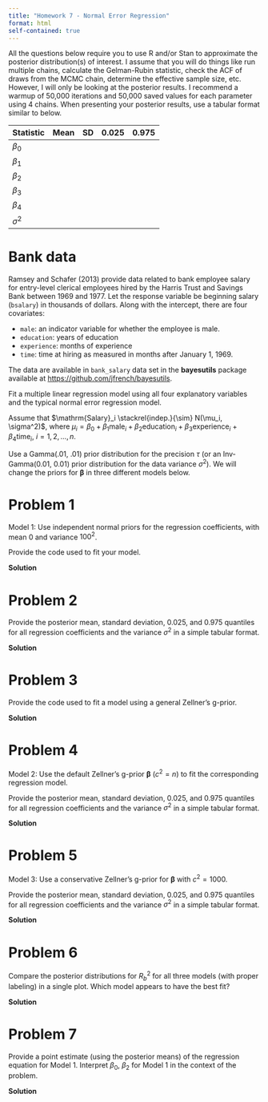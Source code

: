 ---
title: "Homework 7 - Normal Error Regression"
format: html
self-contained: true
---

All the questions below require you to use R and/or Stan to approximate the posterior distribution(s) of interest.  I assume that you will do things like run multiple chains, calculate the Gelman-Rubin statistic, check the ACF of draws from the MCMC chain, determine the effective sample size, etc.  However, I will only be looking at the posterior results.  I recommend a warmup of 50,000 iterations and 50,000 saved values for each parameter using 4 chains. When presenting your posterior results, use a tabular format similar to below.

|Statistic | Mean	| SD	| 0.025	| 0.975|
|---|---|---|---|---|
$\beta_0$ | | | |
$\beta_1$ | | | |
$\beta_2$ | | | |
$\beta_3$ | | | |
$\beta_4$ | | | |
$\sigma^2$ | | | |

# Bank data

Ramsey and Schafer (2013) provide data related to bank employee salary for entry-level clerical employees hired by the Harris Trust and Savings Bank between 1969 and 1977. Let the response variable be beginning salary (`bsalary`) in thousands of dollars.  Along with the intercept, there are four covariates:
	
- `male`: an indicator variable for whether the employee is male.
- `education`: years of education
- `experience`: months of experience
- `time`: time at hiring as measured in months after January 1, 1969.  

The data are available in `bank_salary` data set in the **bayesutils** package available at [https://github.com/jfrench/bayesutils](https://github.com/jfrench/bayesutils).

Fit a multiple linear regression model using all four explanatory variables and the typical normal error regression model.  

Assume that $\mathrm{Salary}_i \stackrel{indep.}{\sim} N(\mu_i, \sigma^2)$, where $\mu_i = \beta_0 + \beta_1 \mathrm{male}_i + \beta_2 \mathrm{education}_i + \beta_3 \mathrm{experience}_i + \beta_4 \mathrm{time}_i$, $i=1,2,\ldots,n$.

Use a Gamma(.01, .01) prior distribution for the precision $\tau$ (or an Inv-Gamma(0.01, 0.01) prior distribution for the data variance $\sigma^2$).  We will change the priors for $\boldsymbol{\beta}$ in three different models below.

# Problem 1 

Model 1:  Use independent normal priors for the regression coefficients, with mean 0 and variance $100^2$. 

Provide the code used to fit your model.

**Solution**

# Problem 2

Provide the posterior mean, standard deviation, 0.025, and 0.975 quantiles for all regression coefficients and the variance $\sigma^2$ in a simple tabular format.

**Solution**

# Problem 3

Provide the code used to fit a model using a general Zellner's g-prior.

**Solution**

# Problem 4

Model 2:  Use the default Zellner’s g-prior  $\boldsymbol{\beta}$ ($c^2=n$) to fit the corresponding regression model.

Provide the posterior mean, standard deviation, 0.025, and 0.975 quantiles for all regression coefficients and the variance $\sigma^2$ in a simple tabular format.

**Solution**

# Problem 5

Model 3:  Use a conservative Zellner’s g-prior for $\boldsymbol{\beta}$ with $c^2=1000$. 

Provide the posterior mean, standard deviation, 0.025, and 0.975 quantiles for all regression coefficients and the variance $\sigma^2$ in a simple tabular format.

**Solution**

# Problem 6

Compare the posterior distributions for $R_b^2$ for all three models (with proper labeling) in a single plot. Which model appears to have the best fit?

**Solution**

# Problem 7

Provide a point estimate (using the posterior means) of the regression equation for Model 1. Interpret $\beta_{0}$, $\beta_{2}$ for Model 1 in the context of the problem.

**Solution**